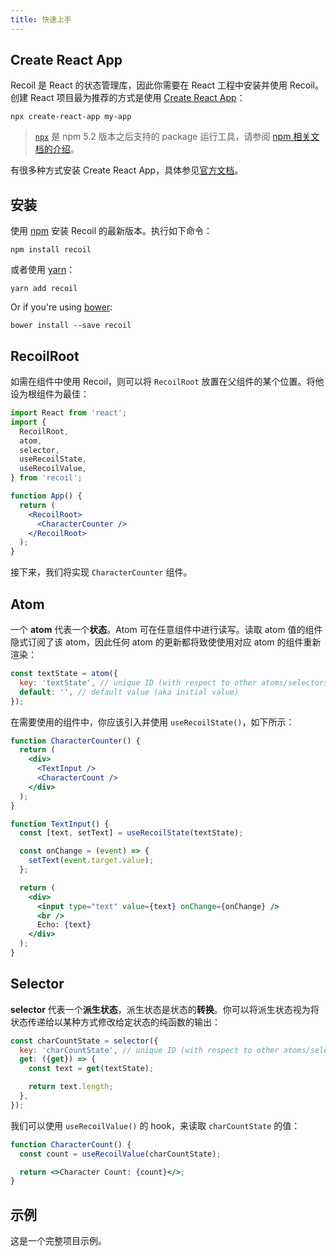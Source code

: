 ```yaml
---
title: 快速上手
---
```


## Create React App

Recoil 是 React 的状态管理库，因此你需要在 React 工程中安装并使用 Recoil。创建 React 项目最为推荐的方式是使用 [Create React App](https://github.com/facebook/create-react-app#creating-an-app)：

```shell
npx create-react-app my-app
```

> [`npx`](https://medium.com/@maybekatz/introducing-npx-an-npm-package-runner-55f7d4bd282b) 是 npm 5.2 版本之后支持的 package 运行工具，请参阅 [npm 相关文档的介绍](https://gist.github.com/gaearon/4064d3c23a77c74a3614c498a8bb1c5f)。

有很多种方式安装 Create React App，具体参见[官方文档](https://github.com/facebook/create-react-app#creating-an-app)。

## 安装

使用 <a href="https://www.npmjs.com/get-npm" target="_blank">npm</a> 安装 Recoil 的最新版本。执行如下命令：

```shell
npm install recoil
```

或者使用 <a href="https://classic.yarnpkg.com/en/docs/install/" target="_blank">yarn</a>：

```shell
yarn add recoil
```

Or if you're using <a href="https://cloud.google.com/community/tutorials/install-bower-dependencies-on-google-app-engine" target="_blank">bower</a>:

```shell
bower install --save recoil
```

## RecoilRoot

如需在组件中使用 Recoil，则可以将 `RecoilRoot` 放置在父组件的某个位置。将他设为根组件为最佳：

```jsx
import React from 'react';
import {
  RecoilRoot,
  atom,
  selector,
  useRecoilState,
  useRecoilValue,
} from 'recoil';

function App() {
  return (
    <RecoilRoot>
      <CharacterCounter />
    </RecoilRoot>
  );
}
```

接下来，我们将实现 `CharacterCounter` 组件。

## Atom

一个 **atom** 代表一个**状态**。Atom 可在任意组件中进行读写。读取 atom 值的组件隐式订阅了该 atom，因此任何 atom 的更新都将致使使用对应 atom 的组件重新渲染：

```javascript
const textState = atom({
  key: 'textState', // unique ID (with respect to other atoms/selectors)
  default: '', // default value (aka initial value)
});
```

在需要使用的组件中，你应该引入并使用 `useRecoilState()`，如下所示：

```jsx
function CharacterCounter() {
  return (
    <div>
      <TextInput />
      <CharacterCount />
    </div>
  );
}

function TextInput() {
  const [text, setText] = useRecoilState(textState);

  const onChange = (event) => {
    setText(event.target.value);
  };

  return (
    <div>
      <input type="text" value={text} onChange={onChange} />
      <br />
      Echo: {text}
    </div>
  );
}
```

## Selector

**selector** 代表一个**派生状态**，派生状态是状态的**转换**。你可以将派生状态视为将状态传递给以某种方式修改给定状态的纯函数的输出：

```jsx
const charCountState = selector({
  key: 'charCountState', // unique ID (with respect to other atoms/selectors)
  get: ({get}) => {
    const text = get(textState);

    return text.length;
  },
});
```

我们可以使用 `useRecoilValue()` 的 hook，来读取 `charCountState` 的值：

```jsx
function CharacterCount() {
  const count = useRecoilValue(charCountState);

  return <>Character Count: {count}</>;
}
```

## 示例

这是一个完整项目示例。


<GettingStarted />
